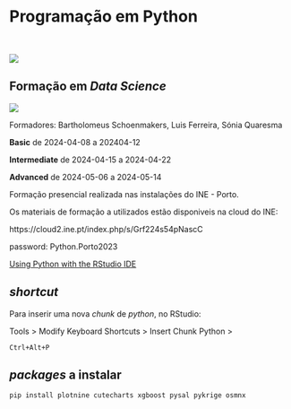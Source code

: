 # Programação em Python {.unnumbered}

<br>

![](images\python.jpg)

## Formação em *Data Science*

::: {.column-margin}
![](images/r_python.jpg)
:::

Formadores: Bartholomeus Schoenmakers, Luis Ferreira, Sónia Quaresma

**Basic** de 2024-04-08 a 202404-12

**Intermediate** de 2024-04-15 a 2024-04-22

**Advanced** de 2024-05-06 a 2024-05-14

Formação presencial realizada nas instalações do INE - Porto.

::: {.callout-caution collapse="true"}
Os materiais de formação a utilizados estão disponiveis na cloud do INE:

https://cloud2.ine.pt/index.php/s/Grf224s54pNascC

password: Python.Porto2023
:::

[Using Python with the RStudio IDE](https://support.posit.co/hc/en-us/articles/1500007929061-Using-Python-with-the-RStudio-IDE)

::: {.callout-caution collapse="true"}
## *shortcut*

Para inserir uma nova *chunk* de *python*, no RStudio:

Tools > Modify Keyboard Shortcuts > Insert Chunk Python >

`Ctrl+Alt+P`

:::

::: {.callout-important collapse="true"}
## *packages* a instalar

`pip install plotnine cutecharts xgboost pysal pykrige osmnx`

:::

